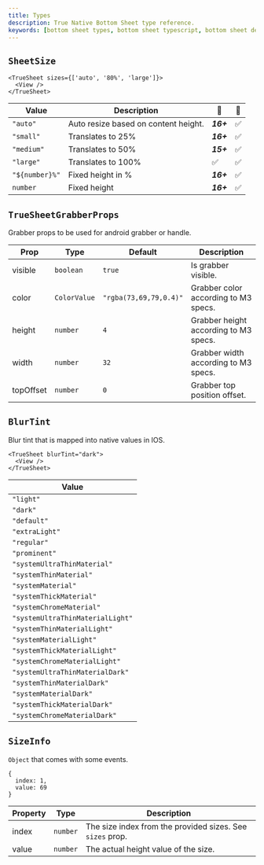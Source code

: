 ```yaml
---
title: Types
description: True Native Bottom Sheet type reference.
keywords: [bottom sheet types, bottom sheet typescript, bottom sheet definitions]
---
```


## `SheetSize`

```tsx
<TrueSheet sizes={['auto', '80%', 'large']}>
  <View />
</TrueSheet>
```

| Value | Description | 🍎 | 🤖 |
| - | - | - | - |
| `"auto"` | Auto resize based on content height. | **_16+_** | ✅ |
| `"small"` | Translates to 25% | **_16+_** | ✅ |
| `"medium"` | Translates to 50% | **_15+_** | ✅ |
| `"large"` | Translates to 100% | ✅ | ✅ |
| `"${number}%"` | Fixed height in % | **_16+_** | ✅ |
| `number` | Fixed height | **_16+_** | ✅ |

## `TrueSheetGrabberProps`

Grabber props to be used for android grabber or handle.

| Prop | Type | Default | Description |
| - | - | - | - |
| visible | `boolean` | `true` | Is grabber visible. |
| color | `ColorValue` | `"rgba(73,69,79,0.4)"` | Grabber color according to M3 specs. |
| height | `number` | `4` | Grabber height according to M3 specs. |
| width | `number` | `32` | Grabber width according to M3 specs. |
| topOffset | `number` | `0` | Grabber top position offset. |

## `BlurTint`

Blur tint that is mapped into native values in IOS.

```tsx
<TrueSheet blurTint="dark">
  <View />
</TrueSheet>
```

| Value |
| - |
| `"light"` |
| `"dark"` |
| `"default"` |
| `"extraLight"` |
| `"regular"` |
| `"prominent"` |
| `"systemUltraThinMaterial"` |
| `"systemThinMaterial"` |
| `"systemMaterial"` |
| `"systemThickMaterial"` |
| `"systemChromeMaterial"` |
| `"systemUltraThinMaterialLight"` |
| `"systemThinMaterialLight"` |
| `"systemMaterialLight"` |
| `"systemThickMaterialLight"` |
| `"systemChromeMaterialLight"` |
| `"systemUltraThinMaterialDark"` |
| `"systemThinMaterialDark"` |
| `"systemMaterialDark"` |
| `"systemThickMaterialDark"` |
| `"systemChromeMaterialDark"` |

## `SizeInfo`

`Object` that comes with some events.

```tsx
{
  index: 1,
  value: 69
}
```

| Property | Type | Description |
| - | - | - |
| index | `number` | The size index from the provided sizes. See `sizes` prop. |
| value | `number` | The actual height value of the size. |
